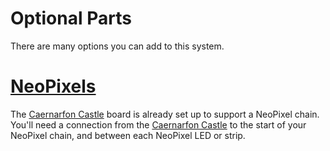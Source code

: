 # Optional Parts

There are many options you can add to this system.

# [NeoPixels](../NeoPixels.mdx)
The [Caernarfon Castle](https://github.com/Audio-Rochey/Terrain-Tronics-Caernarfon-Castle) board is already set up to support a NeoPixel chain.   You'll need a connection from the [Caernarfon Castle](https://github.com/Audio-Rochey/Terrain-Tronics-Caernarfon-Castle) to the start of your NeoPixel chain, and between each NeoPixel LED or strip. 

